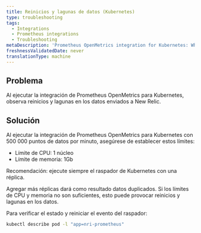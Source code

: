 ```yaml
---
title: Reinicios y lagunas de datos (Kubernetes)
type: troubleshooting
tags:
  - Integrations
  - Prometheus integrations
  - Troubleshooting
metaDescription: 'Prometheus OpenMetrics integration for Kubernetes: What to do if you see restarts and gaps in data sent to New Relic.'
freshnessValidatedDate: never
translationType: machine
---
```


## Problema

Al ejecutar la integración de Prometheus OpenMetrics para Kubernetes, observa reinicios y lagunas en los datos enviados a New Relic.

## Solución

Al ejecutar la integración de Prometheus OpenMetrics para Kubernetes con 500 000 puntos de datos por minuto, asegúrese de establecer estos límites:

* Límite de CPU: 1 núcleo
* Límite de memoria: 1Gb

Recomendación: ejecute siempre el raspador de Kubernetes con una réplica.

Agregar más réplicas dará como resultado datos duplicados. Si los límites de CPU y memoria no son suficientes, esto puede provocar reinicios y lagunas en los datos.

Para verificar el estado y reiniciar el evento del raspador:

```sh
kubectl describe pod -l "app=nri-prometheus"
```